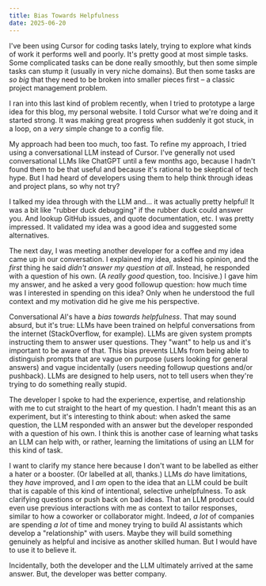 ```yaml
---
title: Bias Towards Helpfulness
date: 2025-06-20
---
```


I've been using Cursor for coding tasks lately, trying to explore what kinds of work it performs well and poorly. It's pretty good at most simple tasks. Some complicated tasks can be done really smoothly, but then some simple tasks can stump it (usually in very niche domains). But then some tasks are _so big_ that they need to be broken into smaller pieces first – a classic project management problem.

I ran into this last kind of problem recently, when I tried to prototype a large idea for this blog, my personal website. I told Cursor what we're doing and it started strong. It was making great progress when suddenly it got stuck, in a loop, on a _very_ simple change to a config file.

My approach had been too much, too fast. To refine my approach, I tried using a conversational LLM instead of Cursor. I've generally not used conversational LLMs like ChatGPT until a few months ago, because I hadn't found them to be that useful and because it's rational to be skeptical of tech hype. But I had heard of developers using them to help think through ideas and project plans, so why not try? 

I talked my idea through with the LLM and... it was actually pretty helpful! It was a bit like "rubber duck debugging" if the rubber duck could answer you. And lookup GitHub issues, and quote documentation, etc. I was pretty impressed. It validated my idea was a good idea and suggested some alternatives.

The next day, I was meeting another developer for a coffee and my idea came up in our conversation. I explained my idea, asked his opinion, and the _first_ thing he said _didn't answer my question at all_. Instead, he responded with a question of his own. (A _really good_ question, too. Incisive.) I gave him my answer, and he asked a very good followup question: how much time was I interested in spending on this idea? Only when he understood the full context and my motivation did he give me his perspective.

Conversational AI's have a _bias towards helpfulness_. That may sound absurd, but it's true: LLMs have been trained on helpful conversations from the internet (StackOverflow, for example). LLMs are given system prompts instructing them to answer user questions. They "want" to help us and it's important to be aware of that. This bias prevents LLMs from being able to distinguish prompts that are vague on purpose (users looking for general answers) and vague incidentally (users needing followup questions and/or pushback). LLMs are designed to help users, not to tell users when they're trying to do something really stupid.

The developer I spoke to had the experience, expertise, and relationship with me to cut straight to the heart of my question. I hadn't meant this as an experiment, but it's interesting to think about: when asked the same question, the LLM responded with an answer but the developer responded with a question of his own. I think this is another case of learning what tasks an LLM can help with, or rather, learning the limitations of using an LLM for this kind of task.

I want to clarify my stance here because I don't want to be labelled as either a hater or a booster. (Or labelled at all, thanks.) LLMs _do_ have limitations, they _have_ improved, and I _am_ open to the idea that an LLM could be built that is capable of this kind of intentional, selective <em>un</em>helpfulness. To ask clarifying questions or push back on bad ideas. That an LLM product could even use previous interactions with me as context to tailor responses, similar to how a coworker or collaborator might. Indeed, _a lot_ of companies are spending _a lot_ of time and money trying to build AI assistants which develop a "relationship" with users. Maybe they will build something genuinely as helpful and incisive as another skilled human. But I would have to use it to believe it.

Incidentally, both the developer and the LLM ultimately arrived at the same answer. But, the developer was better company.
